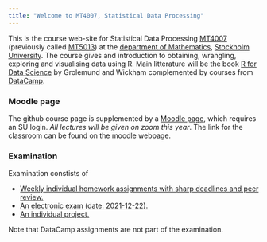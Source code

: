 ---
title: "Welcome to MT4007, Statistical Data Processing"
---

This is the course web-site for Statistical Data Processing [MT4007](https://sisu.it.su.se/search/archive_info/MT4007) (previously called [MT5013](https://sisu.it.su.se/search/archive_info/MT5013)) at the [department of Mathematics](http://www.math.su.se/), [Stockholm University](http://www.su.se/). The course gives and introduction to obtaining, wrangling, exploring and visualising data using R. Main litterature will be the book [R for Data Science](http://r4ds.had.co.nz/index.html) by Grolemund and Wickham complemented by courses from [DataCamp](https://www.datacamp.com/home).

### Moodle page

The github course page is supplemented by a [Moodle page](https://kurser.math.su.se/course/view.php?id=1086), which requires an SU login. _All lectures will be given on zoom this year_. The link for the classroom can be found on the moodle webpage. 

### Examination
Examination constists of

 * [Weekly individual homework assignments with sharp deadlines and peer review.](HW.html)
 * [An electronic exam (date: 2021-12-22).](exam.html)
 * [An individual project.](project.html)
 
Note that DataCamp assignments are not part of the examination.
